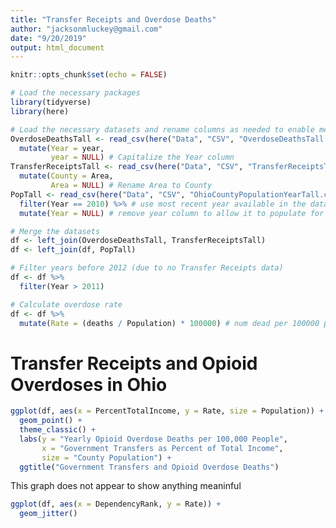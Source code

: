 ```yaml
---
title: "Transfer Receipts and Overdose Deaths"
author: "jacksonmluckey@gmail.com"
date: "9/20/2019"
output: html_document
---
```


```r
knitr::opts_chunk$set(echo = FALSE)

# Load the necessary packages
library(tidyverse)
library(here)

# Load the necessary datasets and rename columns as needed to enable merging them
OverdoseDeathsTall <- read_csv(here("Data", "CSV", "OverdoseDeathsTall.csv")) %>%
  mutate(Year = year,
         year = NULL) # Capitalize the Year column
TransferReceiptsTall <- read_csv(here("Data", "CSV", "TransferReceiptsTall.csv")) %>%
  mutate(County = Area,
         Area = NULL) # Rename Area to County
PopTall <- read_csv(here("Data", "CSV", "OhioCountyPopulationYearTall.csv")) %>%
  filter(Year == 2010) %>% # use most recent year available in the data
  mutate(Year = NULL) # remove year column to allow it to populate for all years

# Merge the datasets
df <- left_join(OverdoseDeathsTall, TransferReceiptsTall)
df <- left_join(df, PopTall)

# Filter years before 2012 (due to no Transfer Receipts data)
df <- df %>%
  filter(Year > 2011)

# Calculate overdose rate
df <- df %>%
  mutate(Rate = (deaths / Population) * 100000) # num dead per 100000 pop per year
```

# Transfer Receipts and Opioid Overdoses in Ohio

```r
ggplot(df, aes(x = PercentTotalIncome, y = Rate, size = Population)) +
  geom_point() +
  theme_classic() +
  labs(y = "Yearly Opioid Overdose Deaths per 100,000 People",
       x = "Government Transfers as Percent of Total Income",
       size = "County Population") +
  ggtitle("Government Transfers and Opioid Overdose Deaths")
```

This graph does not appear to show anything meaninful

```r
ggplot(df, aes(x = DependencyRank, y = Rate)) +
  geom_jitter()
```